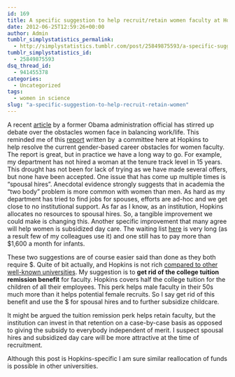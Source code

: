```yaml
---
id: 169
title: A specific suggestion to help recruit/retain women faculty at Hopkins
date: 2012-06-25T12:59:26+00:00
author: Admin
tumblr_simplystatistics_permalink:
  - http://simplystatistics.tumblr.com/post/25849875593/a-specific-suggestion-to-help-recruit-retain-women
tumblr_simplystatistics_id:
  - 25849875593
dsq_thread_id:
  - 941455378
categories:
  - Uncategorized
tags:
  - women in science
slug: "a-specific-suggestion-to-help-recruit-retain-women"
---
```

<span>A recent </span><a href="http://www.theatlantic.com/magazine/archive/2012/07/why-women-still-can-8217-t-have-it-all/9020/" target="_blank">article</a><span> by a former Obama administration official has stirred up debate over the obstacles women face in balancing work/life. This reminded me of this </span><a href="http://web.jhu.edu/administration/jhuoie/resources/women.html" target="_blank">report</a> written by  a committee here at Hopkins to help resolve the current gender-based career obstacles for women faculty. The report is great, but in practice we have a long way to go. For example, my department has not hired a woman at the tenure track level in 15 years. This drought has not been for lack of trying as we have made several offers, but none have been accepted. One issue that has come up multiple times is &#8220;spousal hires&#8221;. Anecdotal evidence strongly suggests that in academia the “two body” problem is more common with women than men. As hard as my department has tried to find jobs for spouses, efforts are ad-hoc and we get close to no institutional support. As far as I know, as an institution, Hopkins allocates no resources to spousal hires. So, a tangible improvement we could make is changing this. Another specific improvement that many agree will help women is subsidized day care. The waiting list <a href="http://www.jhbrighthorizons.org/" target="_blank">here</a> is very long (as a result few of my colleagues use it) and one still has to pay more than $1,600 a month for infants.

These two suggestions are of course easier said than done as they both require $. Quite of bit actually, and Hopkins is not rich <a href="http://en.wikipedia.org/wiki/List_of_colleges_and_universities_in_the_United_States_by_endowment" target="_blank">compared to other well-known universities</a>. My suggestion is to **get rid of the college tuition remission benefit** for faculty. Hopkins covers half the college tuition for the children of all their employees. This perk helps male faculty in their 50s much more than it helps potential female recruits. So I say get rid of this benefit and use the $ for spousal hires and to further subsidize childcare.

It might be argued the tuition remission perk helps retain faculty, but the institution can invest in that retention on a case-by-case basis as opposed to giving the subsidy to everybody independent of merit. I suspect spousal hires and subsidized day care will be more attractive at the time of recruitment. 

Although this post is Hopkins-specific I am sure similar reallocation of funds is possible in other universities.
